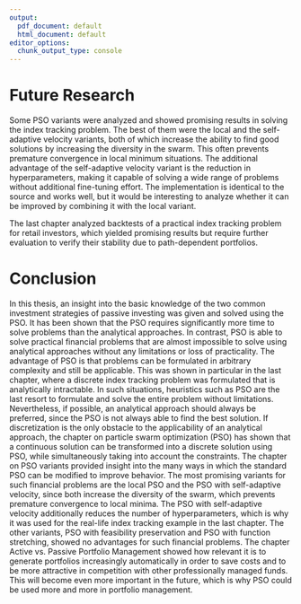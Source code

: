 ```yaml
---
output:
  pdf_document: default
  html_document: default
editor_options:
  chunk_output_type: console
---
```


# Future Research
Some PSO variants were analyzed and showed promising results in solving the index tracking problem. The best of them were the local and the self-adaptive velocity variants, both of which increase the ability to find good solutions by increasing the diversity in the swarm. This often prevents premature convergence in local minimum situations. The additional advantage of the self-adaptive velocity variant is the reduction in hyperparameters, making it capable of solving a wide range of problems without additional fine-tuning effort. The implementation is identical to the source and works well, but it would be interesting to analyze whether it can be improved by combining it with the local variant.

The last chapter analyzed backtests of a practical index tracking problem for retail investors, which yielded promising results but require further evaluation to verify their stability due to path-dependent portfolios.


# Conclusion
In this thesis, an insight into the basic knowledge of the two common investment strategies of passive investing was given and solved using the PSO. It has been shown that the PSO requires significantly more time to solve problems than the analytical approaches. In contrast, PSO is able to solve practical financial problems that are almost impossible to solve using analytical approaches without any limitations or loss of practicality. The advantage of PSO is that problems can be formulated in arbitrary complexity and still be applicable. This was shown in particular in the last chapter, where a discrete index tracking problem was formulated that is analytically intractable. In such situations, heuristics such as PSO are the last resort to formulate and solve the entire problem without limitations. Nevertheless, if possible, an analytical approach should always be preferred, since the PSO is not always able to find the best solution. If discretization is the only obstacle to the applicability of an analytical approach, the chapter on particle swarm optimization (PSO) has shown that a continuous solution can be transformed into a discrete solution using PSO, while simultaneously taking into account the constraints. The chapter on PSO variants provided insight into the many ways in which the standard PSO can be modified to improve behavior. The most promising variants for such financial problems are the local PSO and the PSO with self-adaptive velocity, since both increase the diversity of the swarm, which prevents premature convergence to local minima. The PSO with self-adaptive velocity additionally reduces the number of hyperparameters, which is why it was used for the real-life index tracking example in the last chapter. The other variants, PSO with feasibility preservation and PSO with function stretching, showed no advantages for such financial problems. The chapter Active vs. Passive Portfolio Management showed how relevant it is to generate portfolios increasingly automatically in order to save costs and to be more attractive in competition with other professionally managed funds. This will become even more important in the future, which is why PSO could be used more and more in portfolio management.


